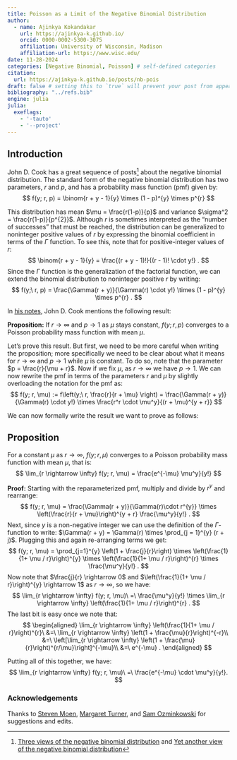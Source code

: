 ```yaml
---
title: Poisson as a Limit of the Negative Binomial Distribution
author:
  - name: Ajinkya Kokandakar
    url: https://ajinkya-k.github.io/
    orcid: 0000-0002-5300-3075
    affiliation: University of Wisconsin, Madison
    affiliation-url: https://www.wisc.edu/
date: 11-28-2024
categories: [Negative Binomial, Poisson] # self-defined categories
citation:
  url: https://ajinkya-k.github.io/posts/nb-pois
draft: false # setting this to `true` will prevent your post from appearing on your listing page until you're ready!
bibliography: "../refs.bib"
engine: julia
julia:
  exeflags:
    - '-tauto'
    - '--project'
---
```


\usepackage{amsmath,amsthm}

## Introduction

John D. Cook has a great sequence of posts[^1] about the negative binomial distribution.
The standard form of the negative binomial distribution has two parameters, $r$ and $p$, and has a probability mass function (pmf) given by:
$$
  f(y; r, p) = \binom{r + y - 1}{y} \times (1 - p)^{y} \times p^{r}
$$

This distribution has mean $\mu = \frac{r(1-p)}{p}$ and variance $\sigma^2 = \frac{r(1-p)}{p^{2}}$.
Although $r$ is sometimes interpreted as the "number of successes" that must be reached, the distribution can be generalized to noninteger positive values of $r$ by expressing the binomial coefficient in terms of the $\Gamma$ function.
To see this, note that for positive-integer values of $r$:
$$
  \binom{r + y - 1}{y} = \frac{(r + y - 1)!}{(r - 1)! \cdot y!} .
$$
Since the $\Gamma$ function is the generalization of the factorial function, we can extend the binomial distribution to noninteger positive $r$ by writing:
$$
  f(y;\ r, p) = \frac{\Gamma(r + y)}{\Gamma(r) \cdot y!} \times (1 - p)^{y} \times p^{r} .
$$

In [his notes][cooknotes], John D. Cook mentions the following result:

**Proposition:** If $r \rightarrow \infty$ and $p \rightarrow 1$ as $\mu$ stays constant, $f(y; r, p)$ converges to a Poisson probability mass function with mean $\mu$.

Let's prove this result.
But first, we need to be more careful when writing the proposition; more specifically we need to be clear about what it means for $r \rightarrow \infty$ and $p \rightarrow 1$ while $\mu$ is constant.
To do so, note that the parameter $p = \frac{r}{\mu + r}$.
Now if we fix $\mu$, as $r \rightarrow \infty$ we have $p \rightarrow 1$.
We can now rewrite the pmf in terms of the parameters $r$ and $\mu$ by slightly overloading the notation for the pmf as:
$$
  f(y; r, \mu) := f\left(y;\ r, \frac{r}{r + \mu} \right) = \frac{\Gamma(r + y)}{\Gamma(r) \cdot y!} \times \frac{r^r \cdot \mu^y}{(r + \mu)^{y + r}}
$$

We can now formally write the result we want to prove as follows:

::: {.callout-note icon="false"}

## Proposition

For a constant $\mu$ as $r \rightarrow \infty$, $f(y; r, \mu)$ converges to a Poisson probability mass function with mean $\mu$, that is:
$$
  \lim_{r \rightarrow \infty} f(y; r, \mu) = \frac{e^{-\mu} \mu^y}{y!}
$$

:::

**Proof:**
Starting with the reparameterized pmf, multiply and divide by $r^{y}$ and rearrange:
$$
  f(y; r, \mu) = \frac{\Gamma(r + y)}{\Gamma(r)\cdot r^{y}} \times \left(\frac{r}{r + \mu}\right)^{y + r} \frac{\mu^y}{y!} .
$$
Next, since $y$ is a non-negative integer we can use the definition of the $\Gamma$-function to write: $\Gamma(r + y) = \Gamma(r) \times \prod_{j = 1}^{y} (r + j)$.
Plugging this and again re-arranging terms we get:
$$
  f(y; r, \mu) = \prod_{j=1}^{y} \left(1 + \frac{j}{r}\right) \times \left(\frac{1}{1+ \mu / r}\right)^{y} \times \left(\frac{1}{1+ \mu / r}\right)^{r} \times  \frac{\mu^y}{y!} .
$$
Now note that $\frac{j}{r} \rightarrow 0$ and $\left(\frac{1}{1+ \mu / r}\right)^{y} \rightarrow 1$ as $r \rightarrow \infty$, so we have:
$$
  \lim_{r \rightarrow \infty} f(y; r, \mu)\ =\ \frac{\mu^y}{y!} \times \lim_{r \rightarrow \infty} \left(\frac{1}{1+ \mu / r}\right)^{r} .
$$
The last bit is easy once we note that:
$$
\begin{aligned}
  \lim_{r \rightarrow \infty} \left(\frac{1}{1+ \mu / r}\right)^{r}\ &=\
      \lim_{r \rightarrow \infty} \left(1 + \frac{\mu}{r}\right)^{-r}\\
      &=\ \left[\lim_{r \rightarrow \infty} \left(1 + \frac{\mu}{r}\right)^{r/\mu}\right]^{-\mu}\\
      &=\ e^{-\mu} .
\end{aligned}
$$

Putting all of this together, we have:
$$
  \lim_{r \rightarrow \infty} f(y; r, \mu)\ =\ \frac{e^{-\mu} \cdot \mu^y}{y!}.
$$

### Acknowledgements

Thanks to [Steven Moen][steven-website], [Margaret Turner][margaret-website], and [Sam Ozminkowski][sam-website] for suggestions and edits.

<!-- https://timothy-barry.github.io/posts/2020-06-16-gamma-poisson-nb/ -->

[^1]: [Three views of the negative binomial distribution](https://www.johndcook.com/blog/2009/09/22/negative-binomial-distribution/) and [Yet another view of the negative binomial distribution](https://www.johndcook.com/blog/2009/11/03/negative-binomial-poisson-gamma/)


[cooknotes]: https://www.johndcook.com/negative_binomial.pdf
[sam-website]: https://samozminkowski.com
[steven-website]: https://www.linkedin.com/in/steven-moen/
[margaret-website]: https://www.linkedin.com/in/margaret-l-turner/